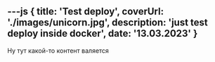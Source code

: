 ---js
{
    title: 'Test deploy',
    coverUrl: './images/unicorn.jpg',
    description: 'just test deploy inside docker',
    date: '13.03.2023'
}
---

Ну тут какой-то контент валяется
